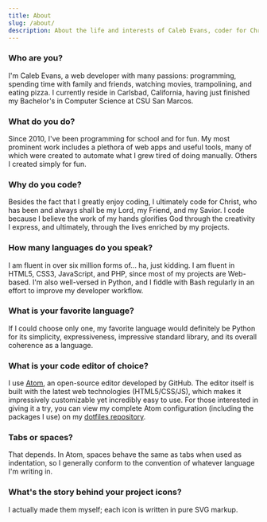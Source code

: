 ```yaml
---
title: About
slug: /about/
description: About the life and interests of Caleb Evans, coder for Christ
---
```


### Who are you?

I'm Caleb Evans, a web developer with many passions: programming, spending time
with family and friends, watching movies, trampolining, and eating pizza. I
currently reside in Carlsbad, California, having just finished my Bachelor's in
Computer Science at CSU San Marcos.

### What do you do?

Since 2010, I've been programming for school and for fun. My most prominent work
includes a plethora of web apps and useful tools, many of which were created to
automate what I grew tired of doing manually. Others I created simply for fun.

### Why do you code?

Besides the fact that I greatly enjoy coding, I ultimately code for Christ, who
has been and always shall be my Lord, my Friend, and my Savior. I code because I
believe the work of my hands glorifies God through the creativity I express, and
ultimately, through the lives enriched by my projects.

### How many languages do you speak?

I am fluent in over six million forms of... ha, just kidding. I am fluent in
HTML5, CSS3, JavaScript, and PHP, since most of my projects are Web-based. I'm
also well-versed in Python, and I fiddle with Bash regularly in an effort to
improve my developer workflow.

### What is your favorite language?

If I could choose only one, my favorite language would definitely be Python for
its simplicity, expressiveness, impressive standard library, and its overall
coherence as a language.

### What is your code editor of choice?

I use [Atom][atom], an open-source editor developed by GitHub. The editor itself
is built with the latest web technologies (HTML5/CSS/JS), which makes it
impressively customizable yet incredibly easy to use. For those interested in
giving it a try, you can view my complete Atom configuration (including the
packages I use) on my [dotfiles repository][dotfiles].

[atom]: https://atom.io/
[dotfiles]: https://github.com/caleb531/dotfiles

### Tabs or spaces?

That depends. In Atom, spaces behave the same as tabs when used as indentation,
so I generally conform to the convention of whatever language I'm writing in.

### What's the story behind your project icons?

I actually made them myself; each icon is written in pure SVG markup.
